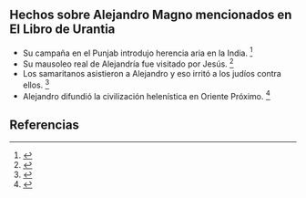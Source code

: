 

== {{anchor|Hechos_sobre_Alejandro_Magno_mencionados_en_El_Libro_de_Urantia}} Hechos sobre Alejandro Magno mencionados en El Libro de Urantia ==

* Su campaña en el Punjab introdujo herencia aria en la India. <ref>{{lib|LU|79|4|3}}</ref> 
* Su mausoleo real de Alejandría fue visitado por Jesús. <ref>{{lib|LU|130|3|4}}</ref> 
* Los samaritanos asistieron a Alejandro y eso irritó a los judíos contra ellos. <ref>{{lib|LU|143|4|2-3}}</ref> 
* Alejandro difundió la civilización helenística en Oriente Próximo. <ref>{{lib|LU|195|1|7-10}}</ref> 


== Referencias ==
<references />
